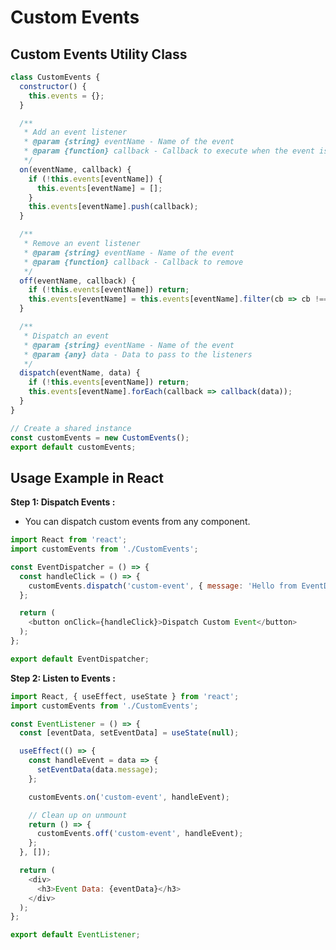 # Custom Events

## Custom Events Utility Class

```JavaScript
class CustomEvents {
  constructor() {
    this.events = {};
  }

  /**
   * Add an event listener
   * @param {string} eventName - Name of the event
   * @param {function} callback - Callback to execute when the event is triggered
   */
  on(eventName, callback) {
    if (!this.events[eventName]) {
      this.events[eventName] = [];
    }
    this.events[eventName].push(callback);
  }

  /**
   * Remove an event listener
   * @param {string} eventName - Name of the event
   * @param {function} callback - Callback to remove
   */
  off(eventName, callback) {
    if (!this.events[eventName]) return;
    this.events[eventName] = this.events[eventName].filter(cb => cb !== callback);
  }

  /**
   * Dispatch an event
   * @param {string} eventName - Name of the event
   * @param {any} data - Data to pass to the listeners
   */
  dispatch(eventName, data) {
    if (!this.events[eventName]) return;
    this.events[eventName].forEach(callback => callback(data));
  }
}

// Create a shared instance
const customEvents = new CustomEvents();
export default customEvents;
```

## Usage Example in React

**Step 1: Dispatch Events :**
   - You can dispatch custom events from any component.

```JavaScript
import React from 'react';
import customEvents from './CustomEvents';

const EventDispatcher = () => {
  const handleClick = () => {
    customEvents.dispatch('custom-event', { message: 'Hello from EventDispatcher!' });
  };

  return (
    <button onClick={handleClick}>Dispatch Custom Event</button>
  );
};

export default EventDispatcher;
```

**Step 2: Listen to Events :**

```JavaScript
import React, { useEffect, useState } from 'react';
import customEvents from './CustomEvents';

const EventListener = () => {
  const [eventData, setEventData] = useState(null);

  useEffect(() => {
    const handleEvent = data => {
      setEventData(data.message);
    };

    customEvents.on('custom-event', handleEvent);

    // Clean up on unmount
    return () => {
      customEvents.off('custom-event', handleEvent);
    };
  }, []);

  return (
    <div>
      <h3>Event Data: {eventData}</h3>
    </div>
  );
};

export default EventListener;
```